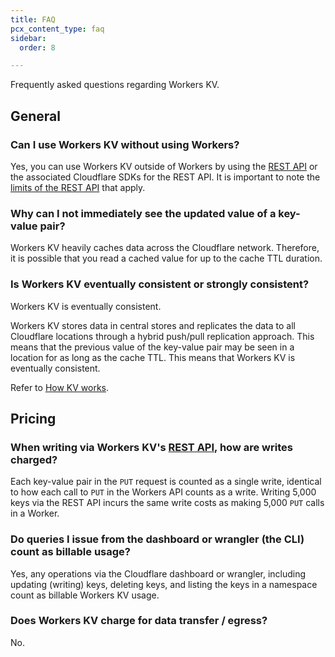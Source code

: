 ```yaml
---
title: FAQ
pcx_content_type: faq
sidebar:
  order: 8

---
```



Frequently asked questions regarding Workers KV.

## General

### Can I use Workers KV without using Workers?

Yes, you can use Workers KV outside of Workers by using the [REST API](/api/resources/kv/) or the associated Cloudflare SDKs for the REST API. It is important to note the [limits of the REST API](/fundamentals/api/reference/limits/) that apply.

### Why can I not immediately see the updated value of a key-value pair?

Workers KV heavily caches data across the Cloudflare network. Therefore, it is possible that you read a cached value for up to the cache TTL duration.

### Is Workers KV eventually consistent or strongly consistent?

Workers KV is eventually consistent.

Workers KV stores data in central stores and replicates the data to all Cloudflare locations through a hybrid push/pull replication approach. This means that the previous value of the key-value pair may be seen in a location for as long as the cache TTL. This means that Workers KV is eventually consistent.

Refer to [How KV works](/kv/concepts/how-kv-works/).

## Pricing

### When writing via Workers KV's [REST API](/api/resources/kv/subresources/namespaces/methods/bulk_update/), how are writes charged?

Each key-value pair in the `PUT` request is counted as a single write, identical to how each call to `PUT` in the Workers API counts as a write. Writing 5,000 keys via the REST API incurs the same write costs as making 5,000 `PUT` calls in a Worker.

### Do queries I issue from the dashboard or wrangler (the CLI) count as billable usage?

Yes, any operations via the Cloudflare dashboard or wrangler, including updating (writing) keys, deleting keys, and listing the keys in a namespace count as billable Workers KV usage.

### Does Workers KV charge for data transfer / egress?

No.
